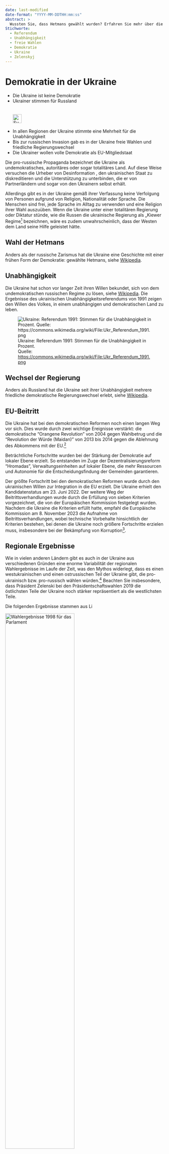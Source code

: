 ```yaml
---
date: last-modified
date-format: "YYYY-MM-DDTHH:mm:ss"
abstract: > 
  Wussten Sie, dass Hetmans gewählt wurden? Erfahren Sie mehr über die Demokratie in der Ukraine und ihre vielen friedlichen Regierungswechsel.
Stichworte: 
  - Referendum
  - Unabhängigkeit
  - freie Wahlen
  - Demokratie
  - Ukraine
  - Zelenskyj
---
```



# Demokratie in der Ukraine {#sec-democracy-ukraine}

\index{Referendum}
\index{Wahlen}
\index{Demokratie}
\index{Ukraine}

::: {.callout-caution title="Mythos"}
- Die Ukraine ist keine Demokratie
- Ukrainer stimmen für Russland  
[<br></br>![Suche nach Stichwort in EUvsDisinfo](../all_common_img/EUvsDisinfo_400x240.jpg){height=2em}](https://euvsdisinfo.eu/disinformation-cases/?text=(referendum%7Celections%7Coligarchy)%20Ukraine&sort=relevance)
:::

::: {.callout-tip title="Wahrheit"}
- In allen Regionen der Ukraine stimmte eine Mehrheit für die Unabhängigkeit 
- Bis zur russischen Invasion gab es in der Ukraine freie Wahlen und friedliche Regierungswechsel
- Die Ukrainer wollen volle Demokratie als EU-Mitgliedstaat
:::

Die pro-russische Propaganda bezeichnet die Ukraine als undemokratisches, autoritäres oder sogar totalitäres Land. Auf diese Weise versuchen die Urheber von Desinformation , den ukrainischen Staat zu diskreditieren und die Unterstützung zu unterbinden, die er von Partnerländern und sogar von den Ukrainern selbst erhält. 

Allerdings gibt es in der Ukraine gemäß ihrer Verfassung keine Verfolgung von Personen aufgrund von Religion, Nationalität oder Sprache. Die Menschen sind frei, jede Sprache im Alltag zu verwenden und eine Religion ihrer Wahl auszuüben. Wenn die Ukraine unter einer totalitären Regierung oder Diktatur stünde, wie die Russen die ukrainische Regierung als „Kiewer Regime[^democracy-ukraine.de-1] bezeichnen, wäre es zudem unwahrscheinlich, dass der Westen dem Land seine Hilfe geleistet hätte.


## Wahl der Hetmans

Anders als der russische Zarismus hat die Ukraine eine Geschichte mit einer frühen Form der Demokratie: gewählte Hetmans, siehe [Wikipedia](https://en.wikipedia.org/wiki/Cossack_Hetmanate).


## Unabhängigkeit

Die Ukraine hat schon vor langer Zeit ihren Willen bekundet, sich von dem undemokratischen russischen Regime zu lösen, siehe [Wikipedia](https://de.wikipedia.org/wiki/Referendum_%C3%BCber_die_Unabh%C3%A4ngigkeit_der_Ukraine). Die Ergebnisse des ukrainischen Unabhängigkeitsreferendums von 1991 zeigen den Willen des Volkes, in einem unabhängigen und demokratischen Land zu leben. 

![Ukraine: Referendum 1991: Stimmen für die Unabhängigkeit in Prozent.  
Quelle: [https://commons.wikimedia.org/wiki/File:Ukr_Referendum_1991.png](https://commons.wikimedia.org/wiki/File:Ukr_Referendum_1991.png)](624px-Ukr_Referendum_1991.jpg)


## Wechsel der Regierung

Anders als Russland hat die Ukraine seit ihrer Unabhängigkeit mehrere friedliche demokratische Regierungswechsel erlebt, siehe [Wikipedia](https://de.wikipedia.org/wiki/Geschichte_der_Ukraine_(seit_1991)).


## EU-Beitritt


Die Ukraine hat bei den demokratischen Reformen noch einen langen Weg vor sich. Dies wurde durch zwei wichtige Ereignisse verstärkt: die demokratische “Orangene Revolution” von 2004 gegen Wahlbetrug und die “Revolution der Würde (Maidan)” von 2013 bis 2014 gegen die Ablehnung des Abkommens mit der EU.[^democracy-ukraine.de-2]

Beträchtliche Fortschritte wurden bei der Stärkung der Demokratie auf lokaler Ebene erzielt. So entstanden im Zuge der Dezentralisierungsreform “Hromadas”, Verwaltungseinheiten auf lokaler Ebene, die mehr Ressourcen und Autonomie für die Entscheidungsfindung der Gemeinden garantieren.

Der größte Fortschritt bei den demokratischen Reformen wurde durch den ukrainischen Willen zur Integration in die EU erzielt. Die Ukraine erhielt den Kandidatenstatus am 23\. Juni 2022\. Der weitere Weg der Beitrittsverhandlungen wurde durch die Erfüllung von sieben Kriterien vorgezeichnet, die von der Europäischen Kommission festgelegt wurden. Nachdem die Ukraine die Kriterien erfüllt hatte, empfahl die Europäische Kommission am 8\. November 2023 die Aufnahme von Beitrittsverhandlungen, wobei technische Vorbehalte hinsichtlich der Kriterien bestehen, bei denen die Ukraine noch größere Fortschritte erzielen muss, insbesondere bei der Bekämpfung von Korruption[^democracy-ukraine.de-3].




## Regionale Ergebnisse

Wie in vielen anderen Ländern gibt es auch in der Ukraine aus verschiedenen Gründen eine enorme Variabilität der regionalen Wahlergebnisse im Laufe der Zeit, was den Mythos widerlegt, dass es einen westukrainischen und einen ostrussischen Teil der Ukraine gibt, die pro-ukrainisch bzw. pro-russisch wählen würden.^[@Christ:2023b] Beachten Sie insbesondere, dass Präsident Zelenski bei den Präsidentschaftswahlen 2019 die östlichsten Teile der Ukraine noch stärker repräsentiert als die westlichsten Teile. 

Die folgenden Ergebnisse stammen aus [![Link zu Wikipedia](../all_common_img/Wikipedia.png){height=1em}](https://en.wikipedia.org/wiki/Elections_in_Ukraine)


[![Wahlergebnisse 1998 für das Parlament](Map_of_Election_1998_for_Parliament.jpg){width=66%}](https://commons.wikimedia.org/wiki/File:%D0%92%D0%B8%D0%B1%D0%BE%D1%80%D0%B8_%D0%92%D0%A0%D0%A3_2012_%D0%9B%D1%96%D0%B4%D0%B5%D1%80%D0%B8_%D0%A2%D0%92%D0%9E_%D0%BF%D0%B0%D1%80%D1%82%D1%96%D1%97.PNG)

[![Wahlergebnisse 1999 für den Präsidenten](Map_of_Election_1999_for_President.png){width=66%}](https://en.wikipedia.org/wiki/File:%D0%92%D0%B8%D0%B1%D0%BE%D1%80%D0%B8_1999.png)

[![Wahlergebnisse 2002 für das Parlament](Map_of_Election_2002_for_Parliament.jpg){width=66%}](https://en.wikipedia.org/wiki/File:%D0%92%D0%B8%D0%B1%D0%BE%D1%80%D0%B8_%D0%92%D0%A0%D0%A3_2002_%D0%9B%D1%96%D0%B4%D0%B5%D1%80%D0%B8_%D0%A2%D0%92%D0%9E_%D0%BF%D0%B0%D1%80%D1%82%D1%96%D1%97.PNG)

[![Wahlergebnisse 2004 für den Präsidenten](Map_of_Election_2004_for_President.jpg){width=66%}](https://en.wikipedia.org/wiki/File:Ukraine_Presidential_Dec_2004_Vote_(Highest_vote)a.png)

[![Wahlergebnisse 2006 für das Parlament](Map_of_Election_2006_for_Parliament.png){width=66%}](https://en.wikipedia.org/wiki/File:Wahlkreise_ukraine_2006_eng.png)

[![Wahlergebnisse 2007 für das Parlament](Map_of_Election_2007_for_Parliament.png){width=66%}](https://en.wikipedia.org/wiki/File:Ukrainian_parliamentary_election,_2007_(first_place_results).PNG)

[![Wahlergebnisse 2010 für den Präsidenten](Map_of_Election_2010_for_President.jpg){width=66%}](https://en.wikipedia.org/wiki/File:%D0%94%D1%80%D1%83%D0%B3%D0%B8%D0%B9_%D1%82%D1%83%D1%80_2010_%D0%BF%D0%BE_%D0%BE%D0%BA%D1%80%D1%83%D0%B3%D0%B0%D1%85-en.png)

[![Wahlergebnisse 2012 für das Parlament](Map_of_Election_2012_for_Parliament.jpg){width=66%}](https://en.wikipedia.org/wiki/File:Ukr_elections_2012_multimandate_okruhs.png)

[![Wahlergebnisse 2014 für das Parlament](Map_of_Election_2014_for_Parliament.jpg){width=66%}](https://en.wikipedia.org/wiki/File:Ukr_elections_2014_multimandate_okruhs.png)

[![Wahlergebnisse 2014 für den Präsidenten](Map_of_Election_2014_for_President.png){width=66%}](https://en.wikipedia.org/wiki/File:Poroshenko-2014-en.png)

[![Wahlergebnisse 2019 für das Parlament](Map_of_Election_2019_for_Parliament.jpg){width=66%}](https://commons.wikimedia.org/wiki/File:%D0%A0%D0%B5%D0%B7%D1%83%D0%BB%D1%8C%D1%82%D0%B0%D1%82%D0%B8_%D0%9F%D0%B0%D1%80%D0%BB%D0%B0%D0%BC%D0%B5%D0%BD%D1%82%D1%81%D1%8C%D0%BA%D0%B8%D1%85_%D0%B2%D0%B8%D0%B1%D0%BE%D1%80%D1%96%D0%B2_%D0%B2_%D0%A3%D0%BA%D1%80%D0%B0%D1%97%D0%BD%D1%96_2019_%D1%80%D0%BE%D0%BA%D1%83_%D0%B2_%D0%BE%D0%B4%D0%BD%D0%BE%D0%BC%D0%B0%D0%BD%D0%B4%D0%B0%D1%82%D0%BD%D0%B8%D1%85_%D0%BC%D0%B0%D0%B6%D0%BE%D1%80%D0%B8%D1%82%D0%B0%D1%80%D0%BD%D0%B8%D1%85_%D0%BE%D0%BA%D1%80%D1%83%D0%B3%D0%B0%D1%85.svg)

[![Wahlergebnisse 2019 für den Präsidenten](Map_of_Election_2019_for_President.jpg){width=66%}](https://en.wikipedia.org/wiki/File:%D0%A0%D0%B5%D0%B7%D1%83%D0%BB%D1%8C%D1%82%D0%B0%D1%82%D0%B8_%D0%92%D0%B8%D0%B1%D0%BE%D1%80%D1%96%D0%B2_%D0%9F%D1%80%D0%B5%D0%B7%D0%B8%D0%B4%D0%B5%D0%BD%D1%82%D0%B0_%D0%A3%D0%BA%D1%80%D0%B0%D1%97%D0%BD%D0%B8_2019_%D0%B7%D0%B0_%D0%BE%D0%BA%D1%80%D1%83%D0%B3%D0%B0%D0%BC%D0%B8_(%D0%B4%D1%80%D1%83%D0%B3%D0%B8%D0%B9_%D1%82%D1%83%D1%80).svg)



[^democracy-ukraine.de-1]:  *Foreign Ministry statement on the Kiev regime’s latest terrorist attack on the Russian city of Donetsk*. (2024, January 1). Ministry of Foreign Affairs of the Russian Federation. Retrieved May 2, 2024, from [https://www.mid.ru/tv/?id=1924082\&lang=en](https://www.mid.ru/tv/?id=1924082\&lang=en)

[^democracy-ukraine.de-2]:  Reduction in corruption levels in Ukraine after the Revolution of Dignity. (n.d.). [https://voxukraine.org/en/reduction-in-corruption-levels-in-ukraine-after-the-revolution-of-dignity](https://voxukraine.org/en/reduction-in-corruption-levels-in-ukraine-after-the-revolution-of-dignity)

[^democracy-ukraine.de-3]:  *Commission adopts 2023 Enlargement package, recommends to open negotiations with Ukraine and Moldova, to grant candidate status to Georgia and to open accession negotiations with BiH, once the necessary degree of compliance is achieved*. (2023, November 8). European Commission. Retrieved May 2, 2024, from [https://ec.europa.eu/commission/presscorner/detail/en/ip\_23\_5633](https://ec.europa.eu/commission/presscorner/detail/en/ip\_23\_5633)
